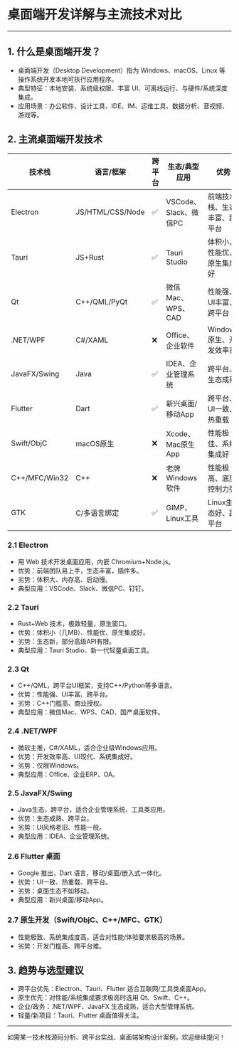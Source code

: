 


<Meta title="Hundun/桌面端/介绍" />

# 桌面端开发详解与主流技术对比

---

## 1. 什么是桌面端开发？
- 桌面端开发（Desktop Development）指为 Windows、macOS、Linux 等操作系统开发本地可执行应用程序。
- 典型特征：本地安装、系统级权限、丰富 UI、可离线运行、与硬件/系统深度集成。
- 应用场景：办公软件、设计工具、IDE、IM、运维工具、数据分析、音视频、游戏等。

## 2. 主流桌面端开发技术

| 技术栈         | 语言/框架         | 跨平台 | 生态/典型应用           | 优势                         | 劣势                       |
|----------------|-------------------|--------|-------------------------|------------------------------|----------------------------|
| Electron       | JS/HTML/CSS/Node  | ✅     | VSCode、Slack、微信PC   | 前端技术栈、生态丰富、跨平台 | 体积大、内存占用高         |
| Tauri          | JS+Rust           | ✅     | Tauri Studio            | 体积小、性能优、原生集成好   | 生态新、部分API有限         |
| Qt             | C++/QML/PyQt      | ✅     | 微信Mac、WPS、CAD       | 性能强、UI丰富、跨平台       | C++门槛高、商业授权         |
| .NET/WPF       | C#/XAML           | ❌     | Office、企业软件        | Windows原生、开发效率高      | 仅限Windows                |
| JavaFX/Swing   | Java              | ✅     | IDEA、企业管理系统      | 跨平台、生态成熟             | UI风格老旧、性能一般         |
| Flutter        | Dart              | ✅     | 新兴桌面/移动App        | 跨平台、UI一致、热重载       | 桌面生态不如移动            |
| Swift/ObjC     | macOS原生         | ❌     | Xcode、Mac原生App       | 性能极佳、系统集成好         | 仅限macOS                  |
| C++/MFC/Win32  | C++               | ❌     | 老牌Windows软件         | 性能极高、底层控制力强       | 开发复杂、UI现代化难         |
| GTK            | C/多语言绑定      | ✅     | GIMP、Linux工具         | Linux生态好、跨平台          | Windows/macOS体验一般        |

### 2.1 Electron
- 用 Web 技术开发桌面应用，内嵌 Chromium+Node.js。
- 优势：前端团队易上手，生态丰富，插件多。
- 劣势：体积大、内存高、启动慢。
- 典型应用：VSCode、Slack、微信PC、钉钉。

### 2.2 Tauri
- Rust+Web 技术，极致轻量，原生窗口。
- 优势：体积小（几MB）、性能优、原生集成好。
- 劣势：生态新，部分高级API有限。
- 典型应用：Tauri Studio、新一代轻量桌面工具。

### 2.3 Qt
- C++/QML，跨平台UI框架，支持C++/Python等多语言。
- 优势：性能强、UI丰富、跨平台。
- 劣势：C++门槛高、商业授权。
- 典型应用：微信Mac、WPS、CAD、国产桌面软件。

### 2.4 .NET/WPF
- 微软主推，C#/XAML，适合企业级Windows应用。
- 优势：开发效率高、UI现代、系统集成好。
- 劣势：仅限Windows。
- 典型应用：Office、企业ERP、OA。

### 2.5 JavaFX/Swing
- Java生态，跨平台，适合企业管理系统、工具类应用。
- 优势：生态成熟、跨平台。
- 劣势：UI风格老旧、性能一般。
- 典型应用：IDEA、企业管理系统。

### 2.6 Flutter 桌面
- Google 推出，Dart 语言，移动/桌面/嵌入式一体化。
- 优势：UI一致、热重载、跨平台。
- 劣势：桌面生态不如移动。
- 典型应用：新兴桌面/移动App。

### 2.7 原生开发（Swift/ObjC、C++/MFC、GTK）
- 性能极致、系统集成度高，适合对性能/体验要求极高的场景。
- 劣势：开发门槛高、跨平台难。

## 3. 趋势与选型建议
- 跨平台优先：Electron、Tauri、Flutter 适合互联网/工具类桌面App。
- 原生优先：对性能/系统集成要求极高时选用 Qt、Swift、C++。
- 企业/政务：.NET/WPF、JavaFX 生态成熟，适合大型管理系统。
- 轻量/新项目：Tauri、Flutter 桌面值得关注。

---

如需某一技术栈源码分析、跨平台实战、桌面端架构设计案例，欢迎继续提问！